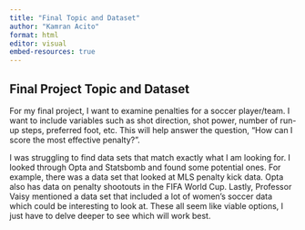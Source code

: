 ```yaml
---
title: "Final Topic and Dataset"
author: "Kamran Acito"
format: html
editor: visual
embed-resources: true
---
```


## Final Project Topic and Dataset

For my final project, I want to examine penalties for a soccer player/team. I want to include variables such as shot direction, shot power, number of run-up steps, preferred foot, etc. This will help answer the question, "How can I score the most effective penalty?".

I was struggling to find data sets that match exactly what I am looking for. I looked through Opta and Statsbomb and found some potential ones. For example, there was a data set that looked at MLS penalty kick data. Opta also has data on penalty shootouts in the FIFA World Cup. Lastly, Professor Vaisy mentioned a data set that included a lot of women's soccer data which could be interesting to look at. These all seem like viable options, I just have to delve deeper to see which will work best.
